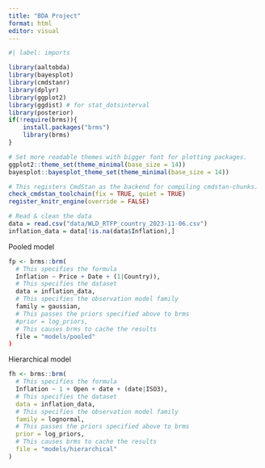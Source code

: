 ```yaml
---
title: "BDA Project"
format: html
editor: visual
---
```


```r
#| label: imports

library(aaltobda)
library(bayesplot)
library(cmdstanr)
library(dplyr)
library(ggplot2)
library(ggdist) # for stat_dotsinterval
library(posterior)
if(!require(brms)){
    install.packages("brms")
    library(brms)
}

# Set more readable themes with bigger font for plotting packages.
ggplot2::theme_set(theme_minimal(base_size = 14))
bayesplot::bayesplot_theme_set(theme_minimal(base_size = 14))

# This registers CmdStan as the backend for compiling cmdstan-chunks.
check_cmdstan_toolchain(fix = TRUE, quiet = TRUE)
register_knitr_engine(override = FALSE)
```

```r
# Read & clean the data
data = read.csv("data/WLD_RTFP_country_2023-11-06.csv")
inflation_data = data[!is.na(data$Inflation),]
```

Pooled model

```r

fp <- brms::brm(
  # This specifies the formula
  Inflation ~ Price + Date + (1|Country)),
  # This specifies the dataset
  data = inflation_data,
  # This specifies the observation model family
  family = gaussian,
  # This passes the priors specified above to brms
  #prior = log_priors,
  # This causes brms to cache the results
  file = "models/pooled"
)
```

Hierarchical model

```r
fh <- brms::brm(
  # This specifies the formula
  Inflation ~ 1 + Open + date + (date|ISO3),
  # This specifies the dataset
  data = inflation_data,
  # This specifies the observation model family
  family = lognormal,
  # This passes the priors specified above to brms
  prior = log_priors,
  # This causes brms to cache the results
  file = "models/hierarchical"
)
```
